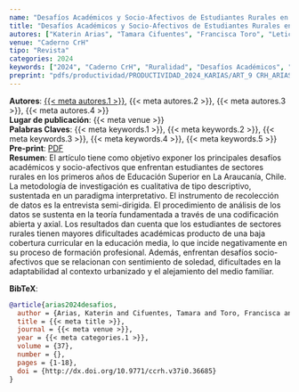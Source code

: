 ```yaml
---
name: "Desafíos Académicos y Socio-Afectivos de Estudiantes Rurales en la Universidad"
title: "Desafíos Académicos y Socio-Afectivos de Estudiantes Rurales en la Universidad"
autores: ["Katerin Arias", "Tamara Cifuentes", "Francisca Toro", "Leticia Huaiquipan"]
venue: "Caderno CrH"
tipo: "Revista"
categories: 2024
keywords: ["2024", "Caderno CrH", "Ruralidad", "Desafíos Académicos", "Desafíos Socio-Afectivos"]
preprint: "pdfs/productividad/PRODUCTIVIDAD_2024_KARIAS/ART_9 CRH_ARIAS ET AL_2024_SCOPUS.pdf"
---
```

**Autores**: [{{< meta autores.1 >}}](../members/current/Katerin Arias.qmd), {{< meta autores.2 >}}, {{< meta autores.3 >}}, {{< meta autores.4 >}}    
**Lugar de publicación**: {{< meta venue >}}     
**Palabras Claves**: {{< meta keywords.1 >}}, {{< meta keywords.2 >}}, {{< meta keywords.3 >}}, {{< meta keywords.4 >}}, {{< meta keywords.5 >}}    
**Pre-print**: [PDF](../{{< meta preprint >}})    
**Resumen**: El artículo tiene como objetivo exponer los principales desafíos académicos y socio-afectivos que enfrentan estudiantes de sectores rurales en los primeros años de Educación Superior en La Araucanía, Chile. La metodología de investigación es cualitativa de tipo descriptivo, sustentada en un paradigma interpretativo. El instrumento de recolección de datos es la entrevista semi-dirigida. El procedimiento de análisis de los datos se sustenta en la teoría fundamentada a través de una codificación abierta y axial. Los resultados dan cuenta que los estudiantes de sectores rurales tienen mayores dificultades académicas producto de una baja cobertura curricular en la educación media, lo que incide negativamente en su proceso de formación profesional. Además, enfrentan desafíos socio-afectivos que se relacionan con sentimiento de soledad, dificultades en la adaptabilidad al contexto urbanizado y el alejamiento del medio familiar.


**BibTeX**:
```bibtex
@article{arias2024desafios,
  author = {Arias, Katerin and Cifuentes, Tamara and Toro, Francisca and Huaiquipan, Leticia},
  title = {{< meta title >}},
  journal = {{< meta venue >}},
  year = {{< meta categories.1 >}},
  volume = {37},
  number = {},
  pages = {1-18},
  doi = {http://dx.doi.org/10.9771/ccrh.v37i0.36685}
}
```
